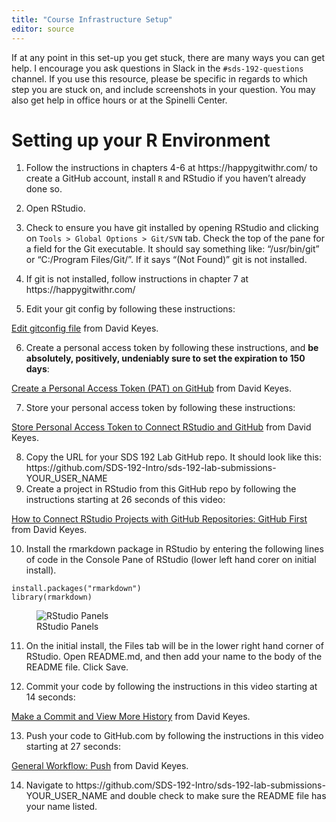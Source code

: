 ```yaml
---
title: "Course Infrastructure Setup"
editor: source
---
```


::: callout-tip
If at any point in this set-up you get stuck, there are many ways you can get help. I encourage you ask questions in Slack in the `#sds-192-questions` channel. If you use this resource, please be specific in regards to which step you are stuck on, and include screenshots in your question. You may also get help in office hours or at the Spinelli Center. 
:::

# Setting up your R Environment

1. Follow the instructions in chapters 4-6 at https://happygitwithr.com/ to create a GitHub account, install `R` and RStudio if you haven't already done so. 
2. Open RStudio.
3. Check to ensure you have git installed by opening RStudio and clicking on `Tools > Global Options > Git/SVN` tab. Check the top of the pane for a field for the Git executable. It should say something like: "/usr/bin/git" or "C:/Program Files/Git/". If it says "(Not Found)" git is not installed. 

4. If git is not installed, follow instructions in chapter 7 at https://happygitwithr.com/
5. Edit your git config by following these instructions: 

<p><a href="https://muse.ai/v/JLaUt3v-Configure-Git">Edit gitconfig file</a> from David Keyes.</p>

6. Create a personal access token by following these instructions, and **be absolutely, positively, undeniably sure to set the expiration to 150 days**: 

<p><a href="https://muse.ai/v/evn3xvX-Create-a-Personal-Access-Token-PAT-on-GitHub">Create a Personal Access Token (PAT) on GitHub</a> from David Keyes.</p>

7. Store your personal access token by following these instructions: 

<p><a href="https://muse.ai/v/NUGdUDd-Store-Personal-Access-Token-to-Connect-RStudio-and-GitHub">Store Personal Access Token to Connect RStudio and GitHub</a> from David Keyes.</p>

8. Copy the URL for your SDS 192 Lab GitHub repo. It should look like this: https://github.com/SDS-192-Intro/sds-192-lab-submissions-YOUR_USER_NAME
9. Create a project in RStudio from this GitHub repo by following the instructions starting at 26 seconds of this video:

<p><a href="https://muse.ai/v/Way9iir-How-to-Connect-RStudio-Projects-with-GitHub-Repositories-GitHub-First">How to Connect RStudio Projects with GitHub Repositories: GitHub First</a> from David Keyes.</p>

10. Install the rmarkdown package in RStudio by entering the following lines of code in the Console Pane of RStudio (lower left hand corer on initial install).  

```
install.packages("rmarkdown")
library(rmarkdown)
```

![RStudio Panels](images/rstudio_panels.png)

11. On the initial install, the Files tab will be in the lower right hand corner of RStudio. Open README.md, and then add your name to the body of the README file. Click Save.

12. Commit your code by following the instructions in this video starting at 14 seconds: 

<p><a href="https://muse.ai/v/GrXBX2t-Make-a-Commit-and-View-More-History">Make a Commit and View More History</a> from David Keyes.</p>

13. Push your code to GitHub.com by following the instructions in this video starting at 27 seconds:

<p><a href="https://muse.ai/v/UJmQE7i-General-Workflow-Push">General Workflow: Push</a> from David Keyes.</p>

14. Navigate to https://github.com/SDS-192-Intro/sds-192-lab-submissions-YOUR_USER_NAME and double check to make sure the README file has your name listed. 